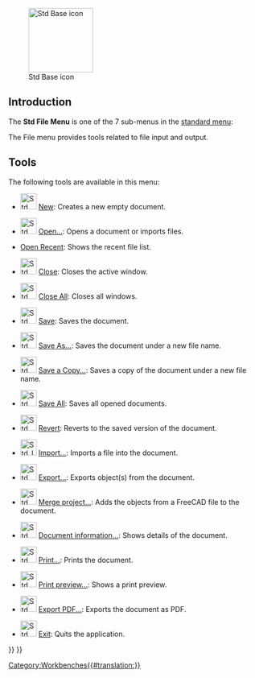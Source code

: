 <languages/>

{{Docnav
|
|[[Std_Edit_Menu|Std Edit Menu]]
|[[Std_Base|Std Base]]
|IconL=
|IconR=
|IconC=Freecad.svg
}}

[[Image:Freecad.svg|thumb|128px|Std Base icon]]

{{TOCright}}

==Introduction==

The '''Std File Menu''' is one of the 7 sub-menus in the [[Standard_Menu|standard menu]]:

<!--Please keep info below synchronized with Std_Base, Standard_Menu, Std_File_Menu etc.-->
{{StdMenu
|
[[Std_File_Menu|File]]
&nbsp;&nbsp;&nbsp;
[[Std_Edit_Menu|Edit]]
&nbsp;&nbsp;&nbsp;
[[Std_View_Menu|View]]
&nbsp;&nbsp;&nbsp;
[[Std_Tools_Menu|Tools]]
&nbsp;&nbsp;&nbsp;
[[Std_Macro_Menu|Macro]]
&nbsp;&nbsp;&nbsp;
[[Std_Windows_Menu|Windows]]
&nbsp;&nbsp;&nbsp;
[[Std_Help_Menu|Help]]
}}

<!--Please keep info below synchronized with Standard_Menu-->
The File menu provides tools related to file input and output.

==Tools==
<!--Info mostly copied from the sToolTipText/sStatusTip text see src-->

The following tools are available in this menu:

* [[File:Std_New.svg|32px]] [[Std_New|New]]: Creates a new empty document.

* [[File:Std_Open.svg|32px]] [[Std_Open|Open...]]: Opens a document or imports files.

* [[Std_RecentFiles|Open Recent]]: Shows the recent file list.

* [[File:Std_CloseActiveWindow.svg|32px]] [[Std_CloseActiveWindow|Close]]: Closes the active window.

* [[File:Std_CloseAllWindows.svg|32px]] [[Std_CloseAllWindows|Close All]]: Closes all windows.

* [[File:Std_Save.svg|32px]] [[Std_Save|Save]]: Saves the document.

* [[File:Std_SaveAs.svg|32px]] [[Std_SaveAs|Save As...]]: Saves the document under a new file name.

* [[File:Std_SaveCopy.svg|32px]] [[Std_SaveCopy|Save a Copy...]]: Saves a copy of the document under a new file name.

* [[File:Std_SaveAll.svg|32px]] [[Std_SaveAll|Save All]]: Saves all opened documents.

* [[File:Std_Revert.svg|32px]] [[Std_Revert|Revert]]: Reverts to the saved version of the document.

* [[File:Std_Import.svg|32px]] [[Std_Import|Import...]]: Imports a file into the document.

* [[File:Std_Export.svg|32px]] [[Std_Export|Export...]]: Exports object(s) from the document.

* [[File:Std_MergeProjects.svg|32px]] [[Std_MergeProjects|Merge project...]]: Adds the objects from a FreeCAD file to the document.

* [[File:Std_ProjectInfo.svg|32px]] [[Std_ProjectInfo|Document information...]]: Shows details of the document.

* [[File:Std_Print.svg|32px]] [[Std_Print|Print...]]: Prints the document.

* [[File:Std_PrintPreview.svg|32px]] [[Std_PrintPreview|Print preview...]]: Shows a print preview.

* [[File:Std_PrintPdf.svg|32px]] [[Std_PrintPdf|Export PDF...]]: Exports the document as PDF.

* [[File:Std_Quit.svg|32px]] [[Std_Quit|Exit]]: Quits the application.


{{Docnav
|
|[[Std_Edit_Menu|Std Edit Menu]]
|[[Std_Base|Std Base]]
|IconL=
|IconR=
|IconC=Freecad.svg
}}

{{Std_Base_navi{{#translation:}}}}
{{Userdocnavi{{#translation:}}}}
[[Category:Workbenches{{#translation:}}]]